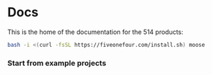 
# Docs

This is the home of the documentation for the 514 products:

```bash filename=Terminal copy
bash -i <(curl -fsSL https://fiveonefour.com/install.sh) moose
```

<CTACards>
  <CTACard
    title="Moose"
    description="Open source Typescript or Python framework for building analytical backends"
    ctaLink="/moose"
    ctaLabel="Start Developing"
    badge={{
      variant: "moose",
      text: "Moose"
    }}
  />
  <CTACard
    title="Automate"
    description="AI-copiloted data pipelines"
    ctaLink="/aurora"
    ctaLabel="Get Started with Aurora"
    badge={{
      variant: "aurora",
      text: "Aurora"
    }}
  />
</CTACards>

### Start from example projects

<CTACards>
  <CTACard
    title="Browse Templates"
    description="See example projects built with Moose and Aurora and use them as a starting point for your own project"
    ctaLink="/templates"
    ctaLabel="Learn More"
  />
</CTACards>


